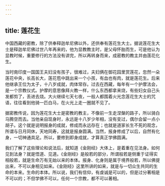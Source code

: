 ```yaml
---
---
---
```

title: 莲花生
---




中国西藏的密教，除了供奉释迦牟尼佛以外，还供奉有莲花生大士。据说莲花生大士是释迦牟尼佛过世八年再来的，他为显教教主时，是父母怀胎而生，可是他认为显教时候，重要修行的方法没有讲完，所以再转身而来，成密教的教主并由莲花化生。

当时南印度一国国王夫妇没有孩子，很难过，夫妇俩在御花园里赏莲花，忽然一朵莲花中央，长高长大，莲花苞中跳出来一个小孩，有血也有肉，就是莲花生。后来他继承王位为太子，十八岁成就，肉体常存。过去在西藏，每年有一个护摩法会，是一个宗教仪式。护摩的意思像拜火教一样，什么东西都拿来烧，有些妇女自己头发都剪了，丢进去烧。大火继续七天七夜，一般人都围着火光念莲花生大士的咒语，往往看到他骑一匹白马，在火光上走一圈就不见了。

据密教传说，因为莲花生大士是密教的教主，不像前一生走涅槃的路子，所以骑白马腾空而去。当他亲自现身时，永远是十八岁少年相，没有变过，偶尔会留一点小胡子。这个就是说明报身的成就，修成而永远存在；也就是道家长生不死的观念，所谓与日月同休，天地同寿，这就是报身圆满。当然，报身修成了以后，自然有化身，一切神通具足。所以，要修到即身成就，才算真正学佛圆满。

我们了解了这些理论和说法后，就知道《金刚经》大体上，是着重在见法身。如何见到法身？就是悟道、见道。《金刚经》是般若的部分，所谓般若是侧重于证得实相般若，就是生命万有无始以来的本体。报身、化身则是属于境界般若，所以佛提出来，不可以身相见如来。《金刚经》这里所讲的如来，就是与一切众生共同的生命的本来。生命的本体。所以说，我们有信仰，有虔诚是可以的，但是过分著相是不可以的；不但学佛不可以，任何一个宗教，都不可以著相。